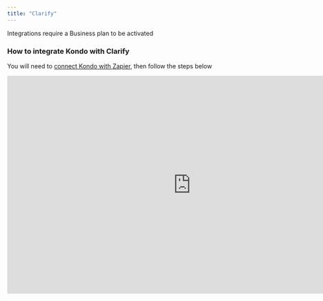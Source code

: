```yaml
---
title: "Clarify"
---
```


<Info>
  Integrations require a Business plan to be activated
</Info>

### How to integrate Kondo with Clarify

You will need to [connect Kondo with Zapier](http://docs.trykondo.com/zapier), then follow the steps below

<iframe width="850" height="505" src="https://www.youtube.com/embed/QAxofVgruiw?si=nAwd4YmxF0ttC8vt" title="YouTube video player" frameborder="0" allow="accelerometer; autoplay; clipboard-write; encrypted-media; gyroscope; picture-in-picture; web-share" referrerpolicy="strict-origin-when-cross-origin" allowfullscreen />

### What is Clarify?

Clarify is an AI-native CRM that handles tedious admin work like data entry and pipeline management.

It's a call recorder, lead enrichment and CRM all in one platform, allowing sellers to focus on building relationships instead of paperwork.

Request early access here: https://www.getclarify.ai/revtech